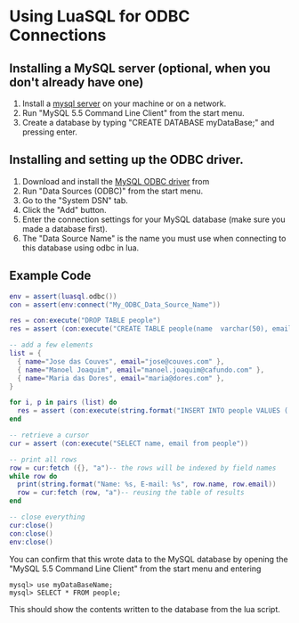 # Using LuaSQL for ODBC Connections

## Installing a MySQL server (optional, when you don't already have one)

1. Install a [mysql server](https://dev.mysql.com/downloads/mysql/) on your machine or on a network. 
2. Run "MySQL 5.5 Command Line Client" from the start menu.
3. Create a database by typing "CREATE DATABASE myDataBase;" and pressing enter.

## Installing and setting up the ODBC driver.

1. Download and install the [MySQL ODBC driver](https://dev.mysql.com/downloads/connector/odbc/) from 
2. Run "Data Sources (ODBC)" from the start menu.
3. Go to the "System DSN" tab.
4. Click the "Add" button.
5. Enter the connection settings for your MySQL database (make sure you made a database first).
6. The "Data Source Name" is the name you must use when connecting to this database using odbc in lua.

## Example Code

```lua
env = assert(luasql.odbc())
con = assert(env:connect("My_ODBC_Data_Source_Name"))

res = con:execute("DROP TABLE people")
res = assert (con:execute("CREATE TABLE people(name  varchar(50), email varchar(50))")

-- add a few elements
list = {
  { name="Jose das Couves", email="jose@couves.com" },
  { name="Manoel Joaquim", email="manoel.joaquim@cafundo.com" },
  { name="Maria das Dores", email="maria@dores.com" },
}

for i, p in pairs (list) do
  res = assert (con:execute(string.format("INSERT INTO people VALUES ('%s', '%s')", p.name, p.email)))
end

-- retrieve a cursor
cur = assert (con:execute("SELECT name, email from people"))

-- print all rows
row = cur:fetch ({}, "a")-- the rows will be indexed by field names
while row do
  print(string.format("Name: %s, E-mail: %s", row.name, row.email))
  row = cur:fetch (row, "a")-- reusing the table of results
end

-- close everything
cur:close()
con:close()
env:close()
```

You can confirm that this wrote data to the MySQL database by opening the "MySQL 5.5 Command Line Client" from the start menu and entering 

```
mysql> use myDataBaseName;
mysql> SELECT * FROM people;
```

This should show the contents written to the database from the lua script.
